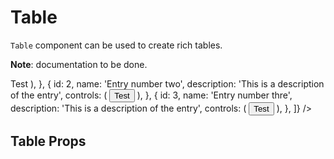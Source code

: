 


<Meta title="Components/Table" component={Table} />

# Table

`Table` component can be used to create rich tables.

**Note**: documentation to be done.

<Preview>
    <Story name="Default">
        <div className="storybook-container p-b-20">
            <Table
                columns={[
                    { prop: 'id', title: 'ID', width: '100px' },
                    { prop: 'description', title: 'Description' },
                    { prop: 'controls' },
                ]}
                entries={[
                    {
                        id: 1,
                        name: 'Entry number one',
                        description: 'This is a description of the entry',
                        controls: (
                            <Button size="smaller" mean="primary">
                                Test
                            </Button>
                        ),
                    },
                    {
                        id: 2,
                        name: 'Entry number two',
                        description: 'This is a description of the entry',
                        controls: (
                            <Button size="smaller" mean="primary">
                                Test
                            </Button>
                        ),
                    },
                    {
                        id: 3,
                        name: 'Entry number thre',
                        description: 'This is a description of the entry',
                        controls: (
                            <Button size="smaller" mean="primary">
                                Test
                            </Button>
                        ),
                    },
                ]}
            />
        </div>
    </Story>
</Preview>

## Table Props

<Props of={Table} />
